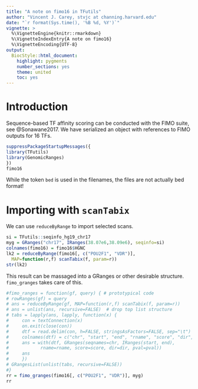```yaml
---
title: "A note on fimo16 in TFutils"
author: "Vincent J. Carey, stvjc at channing.harvard.edu"
date: "`r format(Sys.time(), '%B %d, %Y')`"
vignette: >
  %\VignetteEngine{knitr::rmarkdown}
  %\VignetteIndexEntry{A note on fimo16}
  %\VignetteEncoding{UTF-8}
output:
  BiocStyle::html_document:
    highlight: pygments
    number_sections: yes
    theme: united
    toc: yes
---
```


# Introduction

Sequence-based TF affinity scoring can be conducted with the FIMO
suite, see @Sonawane2017.  We have serialized an object with
references to FIMO outputs for 16 TFs.

```r
suppressPackageStartupMessages({
library(TFutils)
library(GenomicRanges)
})
fimo16
```

While the token `bed` is used in the filenames, the files are
not actually bed format!

# Importing with `scanTabix`

We can use `reduceByRange` to import selected scans.

```r
si = TFutils::seqinfo_hg19_chr17
myg = GRanges("chr17", IRanges(38.07e6,38.09e6), seqinfo=si)
colnames(fimo16) = fimo16$HGNC 
lk2 = reduceByRange(fimo16[, c("POU2F1", "VDR")],
  MAP=function(r,f) scanTabix(f, param=r))
str(lk2)
```

This result can be massaged into a GRanges or other desirable structure.
`fimo_granges` takes care of this.

```r
#fimo_ranges = function(gf, query) { # prototypical code
# rowRanges(gf) = query
# ans = reduceByRange(gf, MAP=function(r,f) scanTabix(f, param=r))
# ans = unlist(ans, recursive=FALSE)  # drop top list structure
# tabs = lapply(ans, lapply, function(x) {
#     con = textConnection(x)
#     on.exit(close(con))
#     dtf = read.delim(con, h=FALSE, stringsAsFactors=FALSE, sep="\t")
#     colnames(dtf) = c("chr", "start", "end", "rname", "score", "dir", "pval")
#     ans = with(dtf, GRanges(seqnames=chr, IRanges(start, end),
#            rname=rname, score=score, dir=dir, pval=pval))
#     ans
#     })
# GRangesList(unlist(tabs, recursive=FALSE))
#}
rr = fimo_granges(fimo16[, c("POU2F1", "VDR")], myg)
rr
```
